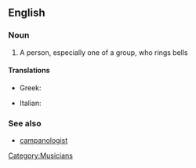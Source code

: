 ==English==

===Noun===
{{en-noun|sg=[[bell]] [[ringer]]}}

# A person, especially one of a group, who rings bells

====Translations====
{{trans-top|bell ringer}}
* Greek: {{t|el|κωδωνοκρούστης|m|tr=kodonokroústis|sc=Grek}}
{{trans-mid}}
*Italian: {{t-|it|campanaro|m}}

{{trans-bottom}}

===See also===
*[[campanologist]]

[[Category:Musicians]]